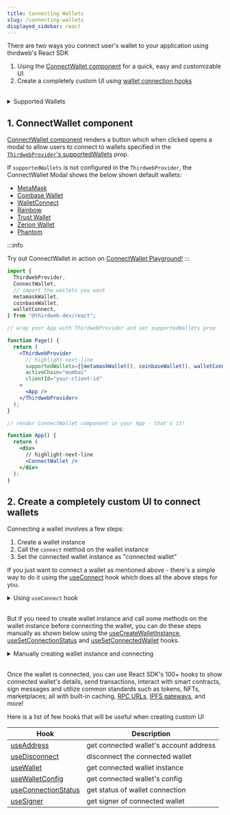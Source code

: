 ```yaml
---
title: Connecting Wallets
slug: /connecting-wallets
displayed_sidebar: react
---
```


There are two ways you connect user's wallet to your application using thirdweb's React SDK

1. Using the [ConnectWallet component](#connect-wallet) for a quick, easy and customizable UI
2. Create a completely custom UI using [wallet connection hooks](#custom-ui)

<br />

<details>
  <summary> Supported Wallets  </summary>

<div>

| Wallet Name       | Wallet Configurator                             |
| ----------------- | ----------------------------------------------- |
| MetaMask          | [`metamaskWallet`](/react/react.metamaskWallet) |
| Coinbase Wallet   | [`coinbaseWallet`](/react/react.coinbasewallet) |
| Wallet Connect v2 | [`walletConnect`](/react/react.walletconnect)   |
| Safe Wallet       | [`safeWallet`](/react/react.safewallet)         |
| Paper Wallet      | [`paperWallet`](/react/react.paperwallet)       |
| Embedded Wallet   | [`embeddedWallet`](/react/react.embeddedwallet) |
| Local Wallet      | [`localWallet`](/react/react.localwallet)       |
| Smart Wallet      | [`smartWallet`](/react/react.smartwallet)       |
| Magic Link        | [`magicLink`](/react/react.magiclink)           |
| Rainbow Wallet    | [`rainbowWallet`](/react/react.rainbowWallet)   |
| Zerion Wallet     | [`zerionWallet`](/react/react.zerion)           |
| Blocto Wallet     | [`bloctoWallet`](/react/react.blocto)           |
| Frame Wallet      | [`frameWallet`](/react/react.frame)             |
| Phantom           | [`phantomWallet`](/react/react.phantom)         |
| Cometh Connect    | [`comethConnect`](/react/react.cometh)          |

<br />

:::info

Don't see the wallet you are looking for?

You can easily integrate _any_ wallet provider by [Building your own wallet !](/wallet/build-a-wallet)

:::

</div>
</details>

<h2 id="connect-wallet"> 1. ConnectWallet component </h2>

[ConnectWallet component](/react/react.connectwallet) renders a button which when clicked opens a modal to allow users to connect to wallets specified in the [`ThirdwebProvider`'s supportedWallets](/react/react.thirdwebprovider#supportedWallets) prop.

If `supportedWallets` is not configured in the `ThirdwebProvider`, the ConnectWallet Modal shows the below shown default wallets:

- [MetaMask](/react/react.metamaskwallet)
- [Coinbase Wallet](/react/react.coinbasewallet)
- [WalletConnect](/react/react.walletconnect)
- [Rainbow](/react/react.rainbowWallet)
- [Trust Wallet](/react/react.trustWallet)
- [Zerion Wallet](/react/react.zerion)
- [Phantom](/react/react.phantom)

:::info

Try out ConnectWallet in action on [ConnectWallet Playground!](https://thirdweb.com/dashboard/wallets/connect)
:::

```jsx
import {
  ThirdwebProvider,
  ConnectWallet,
  // import the wallets you want
  metamaskWallet,
  coinbaseWallet,
  walletConnect,
} from "@thirdweb-dev/react";

// wrap your App with ThirdwebProvider and set supportedWallets prop

function Page() {
  return (
    <ThirdwebProvider
      // highlight-next-line
      supportedWallets={[metamaskWallet(), coinbaseWallet(), walletConnect()]}
      activeChain="mumbai"
      clientId="your-client-id"
    >
      <App />
    </ThirdwebProvider>
  );
}

// render ConnectWallet component in your App - that's it!

function App() {
  return (
    <div>
      // highlight-next-line
      <ConnectWallet />
    </div>
  );
}
```

<h2 id="custom-ui"> 2. Create a completely custom UI to connect wallets </h2>

Connecting a wallet involves a few steps:

1. Create a wallet instance
2. Call the `connect` method on the wallet instance
3. Set the connected wallet instance as "connected wallet"

If you just want to connect a wallet as mentioned above - there's a simple way to do it using the [useConnect](/react/react.useconnect) hook which does all the above steps for you.

<details>
  <summary> Using <code>useConnect</code> hook  </summary>
  <div>

```tsx
import {
  useConnect,
  // import the wallet you want to connect
  metamaskWallet,
} from "@thirdweb-dev/react";

const walletConfig = metamaskWallet();

function Example() {
  const connect = useConnect();

  async function handleConnect() {
    try {
      const wallet = await connect(
        walletConfig, // pass the wallet config object
        connectOptions, // pass options required by the wallet (if any)
      );

      console.log("connected to", wallet);
    } catch (e) {
      console.error("failed to connect", e);
    }
  }

  return <button onClick={handleConnect}> connect wallet </button>;
}
```

</div>
</details>

<br />

But if you need to create wallet instance and call some methods on the wallet instance before connecting the wallet,
you can do these steps manually as shown below using the [useCreateWalletInstance](/react/react.usecreatewalletinstance), [useSetConnectionStatus](/react/react.usesetconnectionstatus) and [useSetConnectedWallet](/react/react.usesetconnectedwallet) hooks.

<details>
  <summary> Manually creating wallet instance and connecting  </summary>
  <div>

There are 3 steps to connect your wallet manually:

- create an instance of your wallet using [useCreateWalletInstance](/react/react.usecreatewalletinstance)
- connect your wallet using the `connect` method of the wallet
- once the wallet is connected, set the wallet instance as connected using [useSetConnectedWallet](/react/react.usesetconnectedwallet)

Make sure to update the `connectionStatus` using [useSetConnectionStatus](/react/react.usesetconnectionstatus) to `"connecting"` before connecting your wallet and `"disconnected"` if the connection fails.

### Example

We will use [localWallet](/react/react.localwallet) as an example because it can not be connected using the `useConnect` hook because it requires additional steps after creating the wallet instance - like generating a random wallet or importing a wallet. We will generate a random wallet in this example.

```tsx
import {
  useCreateWalletInstance,
  useSetConnectionStatus,
  useSetConnectedWallet,
  // import the wallet you want to connect
  localWallet,
} from "@thirdweb-dev/react";

const walletConfig = localWallet();

function Example() {
  const createWalletInstance = useCreateWalletInstance();
  const setConnectionStatus = useSetConnectionStatus();
  const setConnectedWallet = useSetConnectedWallet();

  const handleConnect = async () => {
    // 1. create wallet instance
    const wallet = createWalletInstance(walletConfig);

    // perform additional steps that needs to be done before connecting the wallet
    // here, we will generate a random wallet
    await wallet.generate();

    try {
      setConnectionStatus("connecting");

      // 2. Call `connect` method on wallet instance
      await wallet.connect(
        connectOptions, // pass options required by the wallet (if any)
      );

      // 3. Set wallet instance as the connected wallet
      setConnectedWallet(wallet);
    } catch (e) {
      setConnectionStatus("disconnected");
      console.error("failed to connect", e);
      // show error UI or close modal using props.close()
    }
  };

  return <button onClick={handleConnect}> connect wallet </button>;
}
```

</div>
</details>

<br />

Once the wallet is connected, you can use React SDK's 100+ hooks to show connected wallet's details, send transactions, interact with smart contracts, sign messages and utilize common standards such as tokens, NFTs, marketplaces; all with built-in caching, [RPC URLs](/glossary/rpc), [IPFS gateways](/glossary/ipfs), and more!

Here is a list of few hooks that will be useful when creating custom UI

| Hook                                                    | Description                            |
| ------------------------------------------------------- | -------------------------------------- |
| [useAddress](/react/react.useaddress)                   | get connected wallet's account address |
| [useDisconnect](/react/react.usedisconnect)             | disconnect the connected wallet        |
| [useWallet](/react/react.usewallet)                     | get connected wallet instance          |
| [useWalletConfig](/react/react.usewalletconfig)         | get connected wallet's config          |
| [useConnectionStatus](/react/react.useconnectionstatus) | get status of wallet connection        |
| [useSigner](/react/react.usesigner)                     | get signer of connected wallet         |
